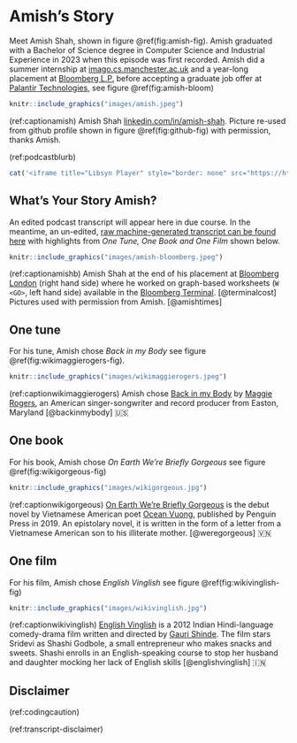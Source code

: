 # Amish's Story {#amish}

Meet Amish Shah, shown in figure \@ref(fig:amish-fig). Amish graduated with a Bachelor of Science degree in Computer Science and Industrial Experience in 2023 when this episode was first recorded. Amish did a summer internship at [imago.cs.manchester.ac.uk](https://imago.cs.manchester.ac.uk/) and a year-long placement at [Bloomberg L.P.](https://en.wikipedia.org/wiki/Bloomberg_L.P.) before accepting a graduate job offer at [Palantir Technologies](https://en.wikipedia.org/wiki/Palantir_Technologies), see figure \@ref(fig:amish-bloom)

```r
knitr::include_graphics("images/amish.jpeg")
```
(ref:captionamish) Amish Shah [linkedin.com/in/amish-shah](https://www.linkedin.com/in/amish-shah/). Picture re-used from github profile shown in figure \@ref(fig:github-fig) with permission, thanks Amish.

(ref:podcastblurb)


```r
cat('<iframe title="Libsyn Player" style="border: none" src="https://html5-player.libsyn.com/embed/episode/id/27355713/height/90/theme/custom/thumbnail/yes/direction/forward/render-playlist/no/custom-color/000000/" height="90" width="100%" scrolling="no"  allowfullscreen="" webkitallowfullscreen="true" mozallowfullscreen="true" allowfullscreen="true" msallowfullscreen="true" style="border: none;"></iframe>')
```

## What's Your Story Amish? {#amish-story}

An edited podcast transcript will appear here in due course. In the meantime, an un-edited, [raw machine-generated transcript can be found here](https://github.com/dullhunk/cdyf/blob/master/raw-transcript-amish.md)  with highlights from *One Tune, One Book and One Film* shown below.

```r
knitr::include_graphics("images/amish-bloomberg.jpeg")
```
(ref:captionamishb) Amish Shah at the end of his placement at [Bloomberg London](https://en.wikipedia.org/wiki/Bloomberg_London) (right hand side) where he worked on graph-based worksheets (`W <GO>`, left hand side) available in the [Bloomberg Terminal](https://en.wikipedia.org/wiki/Bloomberg_Terminal). [@terminalcost] Pictures used with permission from Amish. [@amishtimes]

## One tune {#amish-tune}

For his tune, Amish chose *Back in my Body* see figure \@ref(fig:wikimaggierogers-fig).

```r
knitr::include_graphics("images/wikimaggierogers.jpeg")
```
(ref:captionwikimaggierogers) Amish chose [Back in my Body](https://en.wikipedia.org/wiki/Heard_It_in_a_Past_Life) by [Maggie Rogers](https://en.wikipedia.org/wiki/Maggie_Rogers), an American singer-songwriter and record producer from Easton, Maryland [@backinmybody] 🇺🇸

## One book {#amish-book}

For his book, Amish chose *On Earth We're Briefly Gorgeous* see figure \@ref(fig:wikigorgeous-fig)

```r
knitr::include_graphics("images/wikigorgeous.jpg")
```

(ref:captionwikigorgeous) [On Earth We're Briefly Gorgeous](https://en.wikipedia.org/wiki/On_Earth_We%27re_Briefly_Gorgeous) is the debut novel by Vietnamese American poet [Ocean Vuong](https://en.wikipedia.org/wiki/Ocean_Vuong), published by Penguin Press in 2019. An epistolary novel, it is written in the form of a letter from a Vietnamese American son to his illiterate mother. [@weregorgeous] 🇻🇳

## One film {#amish-film}

For his film, Amish chose *English Vinglish* see figure \@ref(fig:wikivinglish-fig) 

```r
knitr::include_graphics("images/wikivinglish.jpg")
```

(ref:captionwikivinglish) [English Vinglish](https://en.wikipedia.org/wiki/English_Vinglish) is a 2012 Indian Hindi-language comedy-drama film written and directed by [Gauri Shinde](https://en.wikipedia.org/wiki/Gauri_Shinde). The film stars Sridevi as Shashi Godbole, a small entrepreneur who makes snacks and sweets. Shashi enrolls in an English-speaking course to stop her husband and daughter mocking her lack of English skills [@englishvinglish] 🇮🇳


## Disclaimer  


::: {.rmdcaution}

(ref:codingcaution)

(ref:transcript-disclaimer)  

:::

